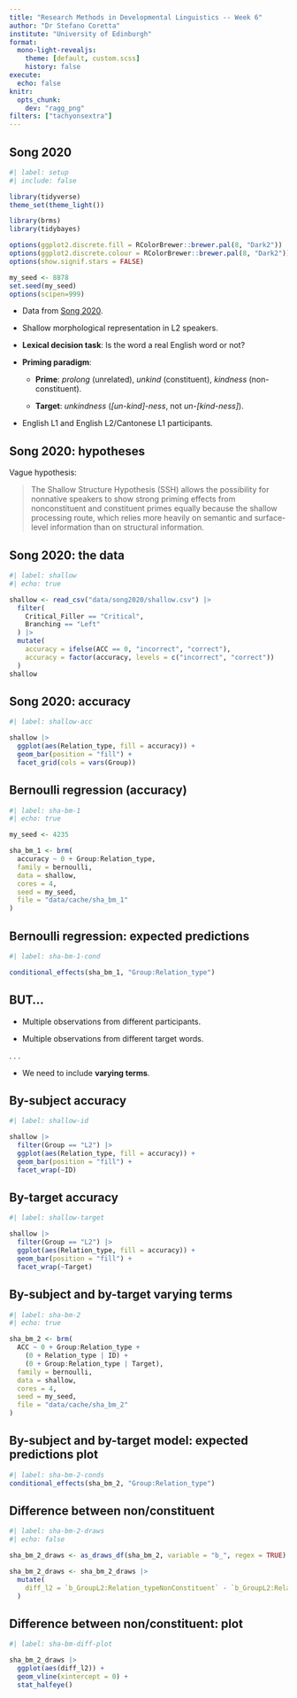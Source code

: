 ```yaml
---
title: "Research Methods in Developmental Linguistics -- Week 6"
author: "Dr Stefano Coretta"
institute: "University of Edinburgh"
format:
  mono-light-revealjs:
    theme: [default, custom.scss]
    history: false
execute: 
  echo: false
knitr:
  opts_chunk:
    dev: "ragg_png"
filters: ["tachyonsextra"]
---
```


## Song 2020

```r
#| label: setup
#| include: false

library(tidyverse)
theme_set(theme_light())

library(brms)
library(tidybayes)

options(ggplot2.discrete.fill = RColorBrewer::brewer.pal(8, "Dark2"))
options(ggplot2.discrete.colour = RColorBrewer::brewer.pal(8, "Dark2"))
options(show.signif.stars = FALSE)

my_seed <- 8878
set.seed(my_seed)
options(scipen=999)
```

::: box-note
-   Data from [Song 2020](https://doi.org/10.1017/S0272263120000170).

-   Shallow morphological representation in L2 speakers.

-   **Lexical decision task**: Is the word a real English word or not?

-   **Priming paradigm**:

    -   **Prime**: *prolong* (unrelated), *unkind* (constituent), *kindness* (non-constituent).

    -   **Target**: *unkindness* (*\[un-kind\]-ness*, not *un-\[kind-ness\]*).

-   English L1 and English L2/Cantonese L1 participants.
:::

## Song 2020: hypotheses

::: box-warning
Vague hypothesis:

> The Shallow Structure Hypothesis (SSH) allows the possibility for nonnative speakers to show strong priming effects from nonconstituent and constituent primes equally because the shallow processing route, which relies more heavily on semantic and surface-level information than on structural information.
:::

## Song 2020: the data

```r
#| label: shallow
#| echo: true

shallow <- read_csv("data/song2020/shallow.csv") |>
  filter(
    Critical_Filler == "Critical",
    Branching == "Left"
  ) |> 
  mutate(
    accuracy = ifelse(ACC == 0, "incorrect", "correct"),
    accuracy = factor(accuracy, levels = c("incorrect", "correct"))
  )
shallow
```

## Song 2020: accuracy

```r
#| label: shallow-acc

shallow |> 
  ggplot(aes(Relation_type, fill = accuracy)) +
  geom_bar(position = "fill") +
  facet_grid(cols = vars(Group))

```

## Bernoulli regression (accuracy)

```r
#| label: sha-bm-1
#| echo: true

my_seed <- 4235

sha_bm_1 <- brm(
  accuracy ~ 0 + Group:Relation_type,
  family = bernoulli,
  data = shallow,
  cores = 4,
  seed = my_seed,
  file = "data/cache/sha_bm_1"
)
```

## Bernoulli regression: expected predictions

```r
#| label: sha-bm-1-cond

conditional_effects(sha_bm_1, "Group:Relation_type")

```

## BUT...

::: box-error
-   Multiple observations from different participants.

-   Multiple observations from different target words.
:::

. . .

::: box-tip
-   We need to include **varying terms**.
:::

## By-subject accuracy

```r
#| label: shallow-id

shallow |> 
  filter(Group == "L2") |> 
  ggplot(aes(Relation_type, fill = accuracy)) +
  geom_bar(position = "fill") +
  facet_wrap(~ID)
```

## By-target accuracy

```r
#| label: shallow-target

shallow |> 
  filter(Group == "L2") |> 
  ggplot(aes(Relation_type, fill = accuracy)) +
  geom_bar(position = "fill") +
  facet_wrap(~Target)
```

## By-subject and by-target varying terms

```r
#| label: sha-bm-2
#| echo: true

sha_bm_2 <- brm(
  ACC ~ 0 + Group:Relation_type +
    (0 + Relation_type | ID) +
    (0 + Group:Relation_type | Target),
  family = bernoulli,
  data = shallow,
  cores = 4,
  seed = my_seed,
  file = "data/cache/sha_bm_2"
)
```

## By-subject and by-target model: expected predictions plot

```r
#| label: sha-bm-2-conds
conditional_effects(sha_bm_2, "Group:Relation_type")
```

## Difference between non/constituent

```r
#| label: sha-bm-2-draws
#| echo: false

sha_bm_2_draws <- as_draws_df(sha_bm_2, variable = "b_", regex = TRUE)

sha_bm_2_draws <- sha_bm_2_draws |> 
  mutate(
    diff_l2 = `b_GroupL2:Relation_typeNonConstituent` - `b_GroupL2:Relation_typeConstituent`
  )
```

## Difference between non/constituent: plot

```r
#| label: sha-bm-diff-plot

sha_bm_2_draws |> 
  ggplot(aes(diff_l2)) +
  geom_vline(xintercept = 0) +
  stat_halfeye()
```
